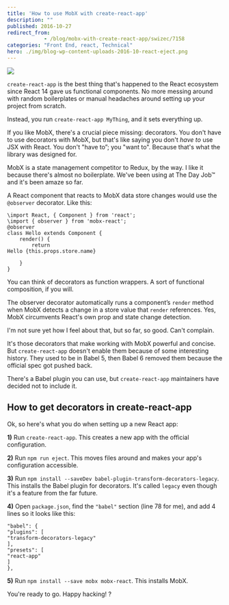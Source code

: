 ```yaml
---
title: 'How to use MobX with create-react-app'
description: ""
published: 2016-10-27
redirect_from: 
            - /blog/mobx-with-create-react-app/swizec/7158
categories: "Front End, react, Technical"
hero: ./img/blog-wp-content-uploads-2016-10-react-eject.png
---
```

![](./img/blog-wp-content-uploads-2016-10-react-eject.png)



`create-react-app` is the best thing that&#x27;s happened to the React ecosystem since React 14 gave us functional components. No more messing around with random boilerplates or manual headaches around setting up your project from scratch.



Instead, you run `create-react-app MyThing`, and it sets everything up.



If you like MobX, there&#x27;s a crucial piece missing: decorators. You don&#x27;t have to use decorators with MobX, but that&#x27;s like saying you don&#x27;t _have to_ use JSX with React. You don&#x27;t &quot;have to”; you &quot;want to&quot;. Because that&#x27;s what the library was designed for.



MobX is a state management competitor to Redux, by the way. I like it because there&#x27;s almost no boilerplate. We&#x27;ve been using at The Day Job™ and it&#x27;s been amaze so far.



A React component that reacts to MobX data store changes would use the `@observer` decorator. Like this:



```
\import React, { Component } from 'react';
\import { observer } from 'mobx-react';
@observer
class Hello extends Component {
    render() {
        return 
Hello {this.props.store.name}

    }
}
```



You can think of decorators as function wrappers. A sort of functional composition, if you will.



The observer decorator automatically runs a component’s `render` method when MobX detects a change in a store value that `render` references. Yes, MobX circumvents React&#x27;s own prop and state change detection.



I&#x27;m not sure yet how I feel about that, but so far, so good. Can&#x27;t complain.



It&#x27;s those decorators that make working with MobX powerful and concise. But `create-react-app` doesn&#x27;t enable them because of some interesting history. They used to be in Babel 5, then Babel 6 removed them because the official spec got pushed back.



There&#x27;s a Babel plugin you can use, but `create-react-app` maintainers have decided not to include it.



## How to get decorators in create-react-app



Ok, so here&#x27;s what you do when setting up a new React app:



**1)** Run `create-react-app`. This creates a new app with the official configuration.



**2)** Run `npm run eject`. This moves files around and makes your app&#x27;s configuration accessible.



**3)** Run `npm install --saveDev babel-plugin-transform-decorators-legacy`. This installs the Babel plugin for decorators. It&#x27;s called `legacy` even though it&#x27;s a feature from the far future.



**4)** Open `package.json`, find the `"babel"` section (line 78 for me), and add 4 lines so it looks like this:



```
"babel": {
"plugins": [
"transform-decorators-legacy"
],
"presets": [
"react-app"
]
},
```



**5)** Run `npm install --save mobx mobx-react`. This installs MobX.



You&#x27;re ready to go. Happy hacking! ?